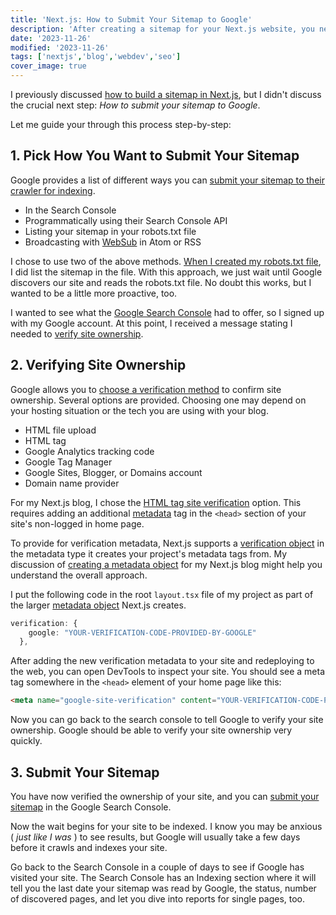 ---
title: 'Next.js: How to Submit Your Sitemap to Google'
description: 'After creating a sitemap for your Next.js website, you need to submit your sitemap to Google.'
date: '2023-11-26'
modified: '2023-11-26'
tags: ['nextjs','blog','webdev','seo']
cover_image: true
---

I previously discussed [how to build a sitemap in Next.js](https://www.davegray.codes/posts/nextjs-how-to-build-sitemap-robots-txt), but I didn't discuss the crucial next step: _How to submit your sitemap to Google_. 

Let me guide your through this process step-by-step:

## 1. Pick How You Want to Submit Your Sitemap 

Google provides a list of different ways you can [submit your sitemap to their crawler for indexing](https://developers.google.com/search/docs/crawling-indexing/sitemaps/build-sitemap#addsitemap). 
- In the Search Console 
- Programmatically using their Search Console API 
- Listing your sitemap in your robots.txt file 
- Broadcasting with [WebSub](https://www.w3.org/TR/websub/) in Atom or RSS 

I chose to use two of the above methods. [When I created my robots.txt file](https://www.davegray.codes/posts/nextjs-how-to-build-sitemap-robots-txt), I did list the sitemap in the file. With this approach, we just wait until Google discovers our site and reads the robots.txt file. No doubt this works, but I wanted to be a little more proactive, too. 

I wanted to see what the [Google Search Console](https://search.google.com/search-console/about) had to offer, so I signed up with my Google account. At this point, I received a message stating I needed to [verify site ownership](https://support.google.com/webmasters/answer/9008080). 

## 2. Verifying Site Ownership 

Google allows you to [choose a verification method](https://support.google.com/webmasters/answer/9008080) to confirm site ownership. Several options are provided. Choosing one may depend on your hosting situation or the tech you are using with your blog. 

- HTML file upload 
- HTML tag 
- Google Analytics tracking code 
- Google Tag Manager 
- Google Sites, Blogger, or Domains account 
- Domain name provider 

For my Next.js blog, I chose the [HTML tag site verification](https://support.google.com/webmasters/answer/9008080?sjid=5341002539176209972-NC#meta_tag_verification) option. This requires adding an additional [metadata](https://www.davegray.codes/posts/nextjs-ordering-merging-metadata) tag in the `<head>` section of your site's non-logged in home page. 

To provide for verification metadata, Next.js supports a [verification object](https://nextjs.org/docs/app/api-reference/functions/generate-metadata#verification) in the metadata type it creates your project's metadata tags from. My discussion of [creating a metadata object](https://www.davegray.codes/posts/nextjs-ordering-merging-metadata) for my Next.js blog might help you understand the overall approach.

I put the following code in the root `layout.tsx` file of my project as part of the larger [metadata object](https://nextjs.org/docs/app/api-reference/functions/generate-metadata#the-metadata-object) Next.js creates. 

```ts 
verification: {
    google: "YOUR-VERIFICATION-CODE-PROVIDED-BY-GOOGLE"
  },
```

After adding the new verification metadata to your site and redeploying to the web, you can open DevTools to inspect your site. You should see a meta tag somewhere in the `<head>` element of your home page like this: 

```html 
<meta name="google-site-verification" content="YOUR-VERIFICATION-CODE-PROVIDED-BY-GOOGLE">
```
Now you can go back to the search console to tell Google to verify your site ownership. Google should be able to verify your site ownership very quickly. 

## 3. Submit Your Sitemap 

You have now verified the ownership of your site, and you can [submit your sitemap](https://search.google.com/search-console/sitemaps) in the Google Search Console.

Now the wait begins for your site to be indexed. I know you may be anxious ( _just like I was_ ) to see results, but Google will usually take a few days before it crawls and indexes your site. 

Go back to the Search Console in a couple of days to see if Google has visited your site. The Search Console has an Indexing section where it will tell you the last date your sitemap was read by Google, the status, number of discovered pages, and let you dive into reports for single pages, too. 
